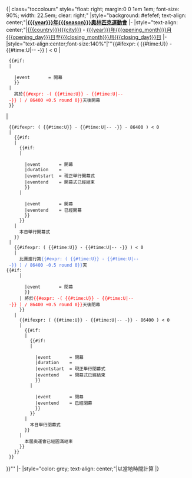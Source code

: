 <includeonly>{| class="toccolours" style="float: right; margin:0 0 1em 1em; font-size: 90%; width: 22.5em; clear: right;"
|style="background: #efefef; text-align: center;"|'''[[{{{year}}}年{{{season}}}奧林匹克運動會]]'''
|-
|style="text-align: center;"|[[{{{country}}}]][[{{{city}}}]] - [[{{{year}}}年]][[{{{opening_month}}}月{{{opening_day}}}日]]至[[{{{closing_month}}}月{{{closing_day}}}日]]
|-
|style="text-align:center;font-size:140%"|'''{{#ifexpr: ( {{#time:U}} - {{#time:U|{{{year}}}-{{{opening_month}}}-{{{opening_day}}} -{{{utc_offset}}}}} ) < 0
|<!-- Before the Opening Day -->
  {{#if:{{{opening_time|}}}
  |<!-- Opening time is known -->
    {{Countdown
    |timecode    = {{#time:U|{{{year}}}-{{{opening_month}}}-{{{opening_day}}} {{{opening_time}}} -{{{utc_offset}}}}}
    |event       = 開幕
    }}
  |<!-- Opening time is unknown -->
    將於<span style="color: red">{{#expr: -( {{#time:U}} - {{#time:U|{{{year}}}-{{{opening_month}}}-{{{opening_day}}} -{{{utc_offset}}}}} ) / 86400 +0.5 round 0}}</span>天後開幕
  }}
|<!-- Not before the Opening Day -->
  {{#ifexpr: ( {{#time:U}} - {{#time:U|{{{year}}}-{{{opening_month}}}-{{{opening_day}}} -{{{utc_offset}}}}} - 86400 ) < 0
  |<!-- On the Opening day -->
    {{#if:{{{opening_time|}}}
    |<!-- Opening time is known -->
      {{#if:{{{opening_duration|}}}
      |<!-- Duration of the Opening Ceremony is known -->
        {{Countdown
        |timecode    = {{#time:U|{{{year}}}-{{{opening_month}}}-{{{opening_day}}} {{{opening_time}}} -{{{utc_offset}}}}}
        |event       = 開幕
        |duration    = {{{opening_duration}}}
        |eventstart  = 現正舉行開幕式
        |eventend    = 開幕式已經結束
        }}
      |<!-- Duration of the Opening Ceremony is unknown -->
        {{Countdown
        |timecode    = {{#time:U|{{{year}}}-{{{opening_month}}}-{{{opening_day}}} {{{opening_time}}} -{{{utc_offset}}}}}
        |event       = 開幕
        |eventend    = 已經開幕
        }}
      }}
    |<!-- Opening time is unknown -->
      本日舉行開幕式
    }}
  |<!-- After the Opening day -->
    {{#ifexpr: ( {{#time:U}} - {{#time:U|{{{year}}}-{{{closing_month}}}-{{{closing_day}}} -{{{utc_offset}}}}} ) < 0
    |<!-- Before the closing Day -->
      比賽進行第<span style="color: royalblue">{{#expr: ( {{#time:U}} - {{#time:U|{{{year}}}-{{{opening_month}}}-{{{opening_day}}} -{{{utc_offset}}}}} ) / 86400 -0.5 round 0}}</span>天<br /><!--
      -->{{#if:{{{closing_time|}}}
      |<!-- closing time is known -->
        {{Countdown
        |timecode    = {{#time:U|{{{year}}}-{{{closing_month}}}-{{{closing_day}}} {{{closing_time}}} -{{{utc_offset}}}}}
        |event       = 閉幕
        }}
      |<!-- closing time is unknown -->將於<span style="color: red">{{#expr: -( {{#time:U}} - {{#time:U|{{{year}}}-{{{closing_month}}}-{{{closing_day}}} -{{{utc_offset}}}}} ) / 86400 +0.5 round 0}}</span>天後閉幕
      }}
    |<!-- Not before the closing Day -->
      {{#ifexpr: ( {{#time:U}} - {{#time:U|{{{year}}}-{{{closing_month}}}-{{{closing_day}}} -{{{utc_offset}}}}} - 86400 ) < 0
      |<!-- On the closing day -->
        {{#if:{{{closing_time|}}}
        |<!-- closing time is known -->
          {{#if:{{{closing_duration|}}}
          |<!-- Duration of the closing Ceremony is known -->
            {{Countdown
            |timecode    = {{#time:U|{{{year}}}-{{{closing_month}}}-{{{closing_day}}} {{{closing_time}}} -{{{utc_offset}}}}}
            |event       = 閉幕
            |duration    = {{{closing_duration}}}
            |eventstart  = 現正舉行閉幕式
            |eventend    = 閉幕式已經結束
            }}
          |<!-- Duration of the closing Ceremony is unknown -->
            {{Countdown
            |timecode    = {{#time:U|{{{year}}}-{{{closing_month}}}-{{{closing_day}}} {{{closing_time}}} -{{{utc_offset}}}}}
            |event       = 閉幕
            |eventend    = 已經閉幕
            }}
          }}
        |<!-- closing time is unknown -->
          本日舉行閉幕式
        }}
      |<!-- After the closing day -->
        本屆奧運會已經圓滿結束
      }}
    }}
  }}
}}'''
|-
|style="color: grey; text-align: center;"|以當地時間計算
|}</includeonly><noinclude>
{{esoteric}}
{{Template doc}}
</noinclude>